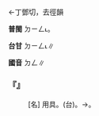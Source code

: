 
=={{ruby|凳|ㄉㄥ}}==

←丁鄧切，去徑韻{{ruby|＝|ㄉㄥˋ}}

'''普閩''' <rt>ㄉㄧㄥ˪</rt>。

'''台甘''' <rt>ㄉㄧㄥ˪</rt>∥

'''國音''' <rt>ㄉㄥ</rt>∥

    

==='''『{{ruby|板|ㄅㄢˇ}}{{ruby|凳|ㄉㄥ}}』'''===
: [名] 用具。(台){{ruby|椅|ㄧˋ}}{{ruby|條|ㄉㄧㄠˊ}}。→{{ruby|椅|ㄧˋ}}{{ruby|條|ㄌㄧㄠˊ}}。
    
